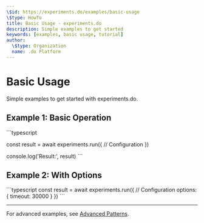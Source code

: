 ```yaml
---
\$id: https://experiments.do/examples/basic-usage
\$type: HowTo
title: Basic Usage - experiments.do
description: Simple examples to get started
keywords: [examples, basic usage, tutorial]
author:
  \$type: Organization
  name: .do Platform
---
```


# Basic Usage

Simple examples to get started with experiments.do.

## Example 1: Basic Operation

\`\`\`typescript

const result = await experiments.run({
// Configuration
})

console.log('Result:', result)
\`\`\`

## Example 2: With Options

\`\`\`typescript
const result = await experiments.run({
// Configuration
options: {
timeout: 30000
}
})
\`\`\`

---

For advanced examples, see [Advanced Patterns](./advanced-patterns.mdx).
